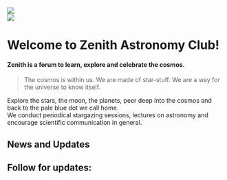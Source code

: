 

<Banner />

<Slider />

<div className="flex flex-col md:flex-row justify-center items-center">
    <div className='items-center'>
        <Image src="/img/New_Logo.jpeg" width={250} height={200} className="p-4 rounded-3xl"/>
    </div>
    <div >
        <Image src="/img/uoh.jpg" width={200} height={200} className="p-4 rounded-full"/>
    </div>
</div>

# Welcome to Zenith Astronomy Club! 
#### Zenith is a forum to learn, explore and celebrate the cosmos.
> The cosmos is within us. We are made of star-stuff. We are a way for the universe to know itself.

Explore the stars, the moon, the planets, peer deep into the cosmos and back to the pale blue dot we call home.\
We conduct periodical stargazing sessions, lectures on astronomy and encourage scientific communication in general. 

## News and Updates

<ListofFiles />

## Follow for updates:

<Email 
    link='mailto:astronomyclub@uohyd.ac.in'
/>
<Instagram 
    link='https://www.instagram.com/zenith_uoh/'
/>



